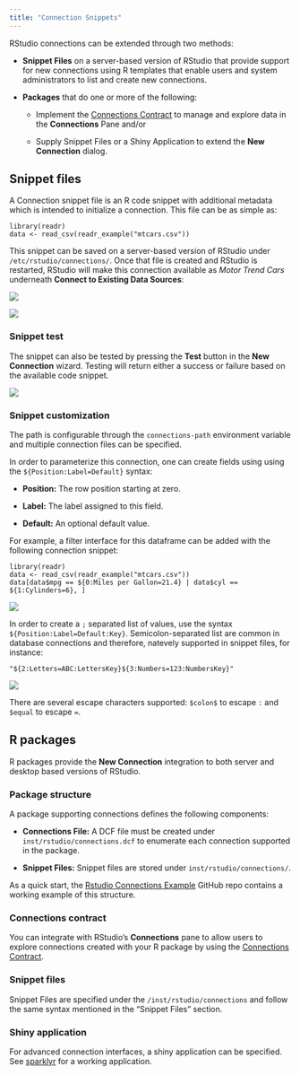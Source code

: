 ```yaml
---
title: "Connection Snippets"
---
```


RStudio connections can be extended through two methods:

-  **Snippet Files** on a server-based version of RStudio that provide support for new connections using R templates that enable users and system administrators to list and create new connections.

-  **Packages** that do one or more of the following:

    -   Implement the [Connections Contract](connection-contracts.html) to manage and explore data in the **Connections** Pane and/or

    -   Supply Snippet Files or a Shiny Application to extend the **New Connection** dialog.

## Snippet files

A Connection snippet file is an R code snippet with additional metadata which is intended to initialize a connection. This file can be as simple as:

    library(readr)
    data <- read_csv(readr_example("mtcars.csv"))

This snippet can be saved on a server-based version of RStudio under `/etc/rstudio/connections/`. Once that file is created and RStudio is restarted, RStudio will make this connection available as *Motor Trend Cars* underneath **Connect to Existing Data Sources**:

::: {layout-ncol="2"}
![](images/motortrend-connection.png){fig-alt="A screenshot of the New Connection wizard displaying the example \"Motor Trends Cars\" existing data source"}

![](images/basic-connection-interface.png){fig-alt="A screenshot of the New Connection wizard, displaying the snippet output."}
:::

### Snippet test

The snippet can also be tested by pressing the **Test** button in the **New Connection** wizard. Testing will return either a success or failure based on the available code snippet.

![](images/motortrend-test.png){fig-alt="A screenshot of the New Connections wizard, displaying the result of a successful connection test."}

### Snippet customization

The path is configurable through the `connections-path` environment variable and multiple connection files can be specified.

In order to parameterize this connection, one can create fields using using the `${Position:Label=Default}` syntax:

-   **Position:** The row position starting at zero.

-   **Label:** The label assigned to this field.

-   **Default:** An optional default value.

For example, a filter interface for this dataframe can be added with the following connection snippet:

    library(readr)
    data <- read_csv(readr_example("mtcars.csv"))
    data[data$mpg == ${0:Miles per Gallon=21.4} | data$cyl == ${1:Cylinders=6}, ]

![](https://rstudio.github.io/rstudio-extensions/resources/connections/fields-connection-interface.png){fig-alt="A screenshot of the New Connection wizard, displaying the ability to add filters or other UI components to the connection/data"}

In order to create a `;` separated list of values, use the syntax `${Position:Label=Default:Key}`. Semicolon-separated list are common in database connections and therefore, natevely supported in snippet files, for instance:

    "${2:Letters=ABC:LettersKey}${3:Numbers=123:NumbersKey}"

![](https://rstudio.github.io/rstudio-extensions/resources/connections/keyvalue-connection-interface.png){fig-alt="A screenshot of the New Connection wizard, displaying the ability to add filters or other UI components to the connection/data"}

There are several escape characters supported: `$colon$` to escape `:` and `$equal` to escape `=`.

## R packages

R packages provide the **New Connection** integration to both server and desktop based versions of RStudio.

### Package structure

A package supporting connections defines the following components:

-   **Connections File:** A DCF file must be created under `inst/rstudio/connections.dcf` to enumerate each connection supported in the package.

-   **Snippet Files:** Snippet files are stored under `inst/rstudio/connections/`.

As a quick start, the [Rstudio Connections Example](https://github.com/rstudio/rstudio-connections-example) GitHub repo contains a working example of this structure.

### Connections contract

You can integrate with RStudio's **Connections** pane to allow users to explore connections created with your R package by using the [Connections Contract](connection-contracts.html).

### Snippet files

Snippet Files are specified under the `/inst/rstudio/connections` and follow the same syntax mentioned in the "Snippet Files" section.

### Shiny application

For advanced connection interfaces, a shiny application can be specified. See [sparklyr](https://github.com/rstudio/sparklyr/blob/master/R/connection_shinyapp.R) for a working application.
